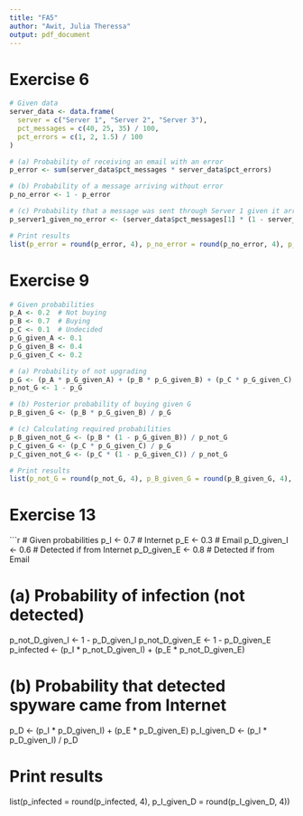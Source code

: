 ---
title: "FA5"
author: "Awit, Julia Theressa"
output: pdf_document
---

# Exercise 6
```{r}
# Given data
server_data <- data.frame(
  server = c("Server 1", "Server 2", "Server 3"),
  pct_messages = c(40, 25, 35) / 100,
  pct_errors = c(1, 2, 1.5) / 100
)

# (a) Probability of receiving an email with an error
p_error <- sum(server_data$pct_messages * server_data$pct_errors)

# (b) Probability of a message arriving without error
p_no_error <- 1 - p_error

# (c) Probability that a message was sent through Server 1 given it arrived without error
p_server1_given_no_error <- (server_data$pct_messages[1] * (1 - server_data$pct_errors[1])) / p_no_error

# Print results
list(p_error = round(p_error, 4), p_no_error = round(p_no_error, 4), p_server1_given_no_error = round(p_server1_given_no_error, 4))
```

# Exercise 9
```{r}
# Given probabilities
p_A <- 0.2  # Not buying
p_B <- 0.7  # Buying
p_C <- 0.1  # Undecided
p_G_given_A <- 0.1
p_G_given_B <- 0.4
p_G_given_C <- 0.2

# (a) Probability of not upgrading
p_G <- (p_A * p_G_given_A) + (p_B * p_G_given_B) + (p_C * p_G_given_C)
p_not_G <- 1 - p_G

# (b) Posterior probability of buying given G
p_B_given_G <- (p_B * p_G_given_B) / p_G

# (c) Calculating required probabilities
p_B_given_not_G <- (p_B * (1 - p_G_given_B)) / p_not_G
p_C_given_G <- (p_C * p_G_given_C) / p_G
p_C_given_not_G <- (p_C * (1 - p_G_given_C)) / p_not_G

# Print results
list(p_not_G = round(p_not_G, 4), p_B_given_G = round(p_B_given_G, 4), p_B_given_not_G = round(p_B_given_not_G, 4), p_C_given_G = round(p_C_given_G, 4), p_C_given_not_G = round(p_C_given_not_G, 4))
```

# Exercise 13
```{r}
# Given probabilities
p_I <- 0.7  # Internet
p_E <- 0.3  # Email
p_D_given_I <- 0.6  # Detected if from Internet
p_D_given_E <- 0.8  # Detected if from Email

# (a) Probability of infection (not detected)
p_not_D_given_I <- 1 - p_D_given_I
p_not_D_given_E <- 1 - p_D_given_E
p_infected <- (p_I * p_not_D_given_I) + (p_E * p_not_D_given_E)

# (b) Probability that detected spyware came from Internet
p_D <- (p_I * p_D_given_I) + (p_E * p_D_given_E)
p_I_given_D <- (p_I * p_D_given_I) / p_D

# Print results
list(p_infected = round(p_infected, 4), p_I_given_D = round(p_I_given_D, 4))
